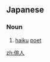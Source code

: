 ==Japanese==
{{ja-kanjitab|はい|じん|yomi=on}}

===Noun===
{{ja-noun|はいじん}}

# [[haiku]] [[poet]]

[[zh:俳人]]